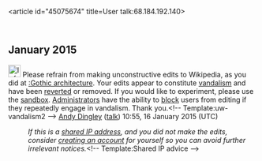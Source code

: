 <article id="45075674" title=User talk:68.184.192.140>
	<talkpage id="45075674" title="User talk:68.184.192.140">
== January 2015 ==
[[File:Information orange.svg|25px|alt=Information icon]] Please refrain from making unconstructive edits to Wikipedia, as you did at [[:Gothic architecture]]. Your edits appear to constitute [[Wikipedia:Vandalism|vandalism]] and have been [[Help:Reverting|reverted]] or removed. If you would like to experiment, please use the [[Wikipedia:Sandbox|sandbox]]. [[Wikipedia:Administrators|Administrators]] have the ability to [[WP:BLOCK|block]] users from editing if they repeatedly engage in vandalism. Thank you.&lt;!-- Template:uw-vandalism2 --&gt; [[User:Andy Dingley|Andy Dingley]] ([[User talk:Andy Dingley|talk]]) 10:55, 16 January 2015 (UTC)
:''If this is a [[Network address translation|shared IP address]], and you did not make the edits, consider [[Wikipedia:Why create an account?|creating an account]] for yourself so you can avoid further irrelevant notices.''&lt;!-- Template:Shared IP advice --&gt;
	</talkpage>
</article>